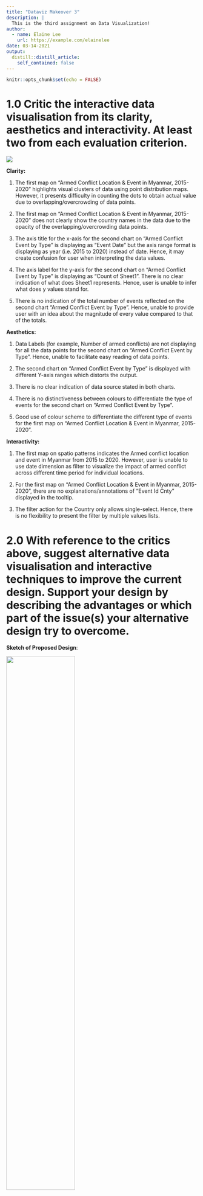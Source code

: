 ```yaml
---
title: "Dataviz Makeover 3"
description: |
  This is the third assignment on Data Visualization!
author:
  - name: Elaine Lee
    url: https://example.com/elainelee
date: 03-14-2021
output:
  distill::distill_article:
    self_contained: false
---
```



```r
knitr::opts_chunk$set(echo = FALSE)
```

#  1.0 Critic the interactive data visualisation from its clarity, aesthetics and interactivity. At least two from each evaluation criterion. 

![](./image/Question.PNG)

**Clarity:**

1. The first map on “Armed Conflict Location & Event in Myanmar, 2015-2020” highlights visual clusters of data using point distribution maps.  However, it presents difficulty in counting the dots to obtain actual value due to overlapping/overcrowding of data points.

2. The first map on “Armed Conflict Location & Event in Myanmar, 2015-2020” does not clearly show the country names in the data due to the opacity of the overlapping/overcrowding data points.  

3. The axis title for the x-axis for the second chart on “Armed Conflict Event by Type” is displaying as “Event Date” but the axis range format is displaying as year (i.e. 2015 to 2020) instead of date. Hence, it may create confusion for user when interpreting the data values.

4. The axis label for the y-axis for the second chart on “Armed Conflict Event by Type” is displaying as “Count of Sheet1”. There is no clear indication of what does Sheet1 represents. Hence, user is unable to infer what does y values stand for.

5. There is no indication of the total number of events reflected on the second chart “Armed Conflict Event by Type”. Hence, unable to provide user with an idea about the magnitude of every value compared to that of the totals.

**Aesthetics:**

1. Data Labels (for example, Number of armed conflicts) are not displaying for all the data points for the second chart on “Armed Conflict Event by Type”. Hence, unable to facilitate easy reading of data points.

2. The second chart on “Armed Conflict Event by Type” is displayed with different Y-axis ranges which distorts the output.

3. There is no clear indication of data source stated in both charts.

4. There is no distinctiveness between colours to differentiate the type of events for the second chart on “Armed Conflict Event by Type”.

5. Good use of colour scheme to differentiate the different type of events for the first map on “Armed Conflict Location & Event in Myanmar, 2015-2020”.

**Interactivity:**

1. The first map on spatio patterns indicates the Armed conflict location and event in Myanmar from 2015 to 2020. However, user is unable to use date dimension as filter to visualize the impact of armed conflict across different time period for individual locations.

2. For the first map on “Armed Conflict Location & Event in Myanmar, 2015-2020”, there are no explanations/annotations of “Event Id Cnty” displayed in the tooltip.

3. The filter action for the Country only allows single-select. Hence, there is no flexibility to present the filter by multiple values lists.

#  2.0 With reference to the critics above, suggest alternative data visualisation and interactive techniques to improve the current design. Support your design by describing the advantages or which part of the issue(s) your alternative design try to overcome. 

**Sketch of Proposed Design**:

![](./image/Sketch.jpeg){width=60%}

**In terms of Clarity:**

1. An overview dashboard (choropleth map) was developed across the entire dataset providing a more granular view of the number of events according to the year in which the event took place. Also, the map is based on statistical data that is shown through different colour ranges in which darker colour are used to indicate large number of records (i.e. number of events) and the lightest shade indicates the least number of records (i.e. number of events) that took place in the country.  In addition, the largest sub-national administrative region data layer is added to the map view.

2. Line charts were included to clearly display the trend of number of events and number of fatalities from 2010 to 2020.

3. Next, number of fatalities were highlighted in Bar charts as opposed to proportional symbol maps as it can be difficult to distinguish between different shades due to vast amount of data values.

4. Further visualization of the top 3 actors (the named actor involved in the event) responsible for the largest share of fatalities was also highlighted in the bar charts.

5. Axis label “Count of Sheet1” is not shown for all charts but is renamed to Number of Events for better inference of data values.

6. Tooltip is configured to display relevant information for visualization. For instance, latitude and longitude coordinates are removed as not relevant to user.

**In terms of Asethetics:**

1. All data points are consistently labelled as whole number in 0 decimal place, Chart title is included, and Axis title are properly labelled for better visualization of data.

2. Data source is clearly stated in the chart. Link as follows: https://acleddata.com/#/dashboard.

3. For better visualisation of the bar charts, sequential colour scheme is applied. Recolour each segment of the stack from darkest to lightest shades of one colour to differentiate the most and least number of fatalities.

4. For better visualisation of the line charts, the colour of individual line is synchronised with the legend.

**In terms of Interactivity:**

1. In order to build a dashboard that is interactive, parameter actions such as filters are used. For instance, user can visualize the number of events occurring in a country using a parameter control to change the year in which the event took place.  

2. Animation is included to allow a graphical element to be tracked throughout a transition.

#  3.0 Using Tableau, design the proposed data visualization

Data Visualization can be found in Tableau Public Server: 
https://public.tableau.com/profile/elaine3214#!/vizhome/Book1_16162677950480/Dashboard?publish=yes

#  4.0 Provide step-by-step description on how the data visualization was prepared

## Data Sources
Data Sources are extracted from https://acleddata.com/#/dashboard

## Importing Data into Tableau 

**1. CSV File**

Select **File** > **Open** and navigate to the location of the Workbook using the open dialog box. Double-click on the workbook file named **Southeast-Asia_2010-2020_Oct31.csv**.

## Steps taken for Map 

**1. Format Geographic Data**:

Assign geographic roles to fields on **[Region]**, **[Admin1]**, **[Admin2]**, **[Admin3]** and **[Location]**.

On the Data Source page, click the data type icon for **[Region]** and select Geographic Role: Country/Region.  Click the data type icon for **[Admin1]** and select Geographic Role: **State/Province**. Click on the data type icon for **[Admin2]**, **[Admin3]** and **[Location]** and select Geographic Role: **City**.

![](./image/Region.PNG){width=70%}

**2. Rename Variables**:

Double click the name of columns; **[Admin1]**, **[Admin2]** and **[Admin3]** to rename the field to **State/Province**, **City** and **Town** respectively.

![](./image/Rename.PNG){width=70%}

**3. Create an Extract**:

After setting up the data source on the Data Source page, in the upper-right corner, select **Extract** to include all data.

![](./image/Extract.PNG){width=70%}

## For Tableau

**1. Create a Geographic Hierarchy**:

In the Data pane, click on **[Country]** and select **Hierarchy** > **Create Hierarchy**.

In the Create Hierarchy dialog box, name the hierarchy as **Map** and click Ok.

![](./image/Createhie.PNG)

![](./image/Map.PNG)

In the Data pane, drag the **[State/Province]** field to the hierarchy and place it below the **[Country]** field. Subsequently, drag the **[City]** and **[Town]** field to the hierarchy.

The hierarchy is in the following order:
i) Country,
ii) State/Province,
iii) City, and
iv) Town.

**2. Create a Map**:

In the Data pane, drag **[Country]** onto the Marks card and drag **[Longitude]** to the Columns shelf and **[Latitude]** to the Rows shelf.

![](./image/Long.PNG){width=70%}

Create Calculated field “Number of Records” and input value as 1.

Drag **[Country]** onto Label on the Marks card. 
Drag **[Country]**, **[State/Province]** and **[Year]** onto Detail on the Marks card. Drag **[Number of Records]** onto Colour on the Marks card. 

![](./image/Marks.PNG){width=70%}

Click on **Colour** and select contrasting Red colour. Adjust the Opacity to 80%.

![](./image/Red.PNG){width=70%}

On the Marks card, select Tooltip and edit to display the following information.Rename State/Province to Largest sub-national administrative region.

![](./image/Tooltip1.PNG)

**3. Create Layered Map**:

Drop **[Country]** on the **Add a Marks Layer control** displays in the top left corner of the view. A new marks layer is added to the Marks card. Drag **[Country]** onto Colour and Label, and **[Number of Records]** onto Tooltip on the Marks card.

![](./image/Marks2.PNG){width=70%}

Format to show mark labels on the map and adjust the font size accordingly:

![](./image/Label.PNG){width=70%}

Click on **Colour** and select sequential Grey tone. Adjust the Opacity to 89%.

![](./image/Grey.PNG){width=70%}

On the Marks card, select Tooltip and edit to display the following information:

![](./image/Tooltip2.PNG){width=70%}

Create dynamic title that changes based on year as follows:

![](./image/1.PNG){width=70%}

Multiple layers of geographic data to a map as follows:

![](./image/Double.PNG){width=80%}

## Steps taken for Bar Chart

**1. Create a new Worksheet named "Fatalities by Country"**

In the Data pane, drag **[Fatalities]** to the Columns shelf and **[Country]** to the Rows shelf.

![](./image/Marks1.PNG){width=70%}

Drag **[Fatalities]** onto Colour and Label, and **[Number of Records]** onto Detail on the Marks card.

![](./image/Marks3.PNG){width=70%}

Click on **Colour** and select sequential Orange tone. 

![](./image/Orange.PNG){width=70%}

Format to show mark labels on the map and adjust the font size accordingly:

![](./image/Crop.PNG){width=60%}

On the Marks card, select Tooltip and edit to display the following information:

![](./image/Tooltip3.PNG){width=70%}

Create dynamic title that changes based on year as follows:

![](./image/2.PNG){width=70%}

Visualization of the chart as follows:

![](./image/Bar.PNG){width=80%}

**2. Create a new Worksheet named "Top 3 Actors by Fatalities"**

Double click the name of column; **[Actor 1]** to rename the field to **[Named Actor Involved in the Event]**.

In the Data pane, drag **[Fatalities]** to the Columns shelf and **[Country]** and **[Named Actor Involved in the Event]** to the Rows shelf.

![](./image/Row2.PNG){width=70%}

Select **Analysis** and **Create Calculated Field**.

Name the calculation as **Top N** and enter the following formula, then click Ok.

![](./image/Top.PNG){width=70%}

Place **[Top N]** on Filters and right click to select **Edit Table Calculation**.

Under **Compute Using**, select **Specific Dimensions**.

Under **Restarting Every**, select **Country**.

Under **Sort Order**, select **Specific Dimensions**.

![](./image/Table.PNG){width=70%}

In the Filter dialog box, select the range of values for your Top N as follows, then click Ok.

![](./image/Filter.PNG){width=70%}

Visualization of the chart as follows:

![](./image/Top3by.PNG){width=90%}

## Steps taken for Line Chart

**1. Create a new Worksheet named **"Trend by Event Type"**

In the Data pane, drag **[Year]** to the Columns shelf and **[Number of Records]** and **[Fatalities]** to the Rows shelf.

![](./image/Ros.PNG){width=70%}

Drag **[Event Type]** onto Colour on the Marks card and edit the Colour as follows:

![](./image/Color.PNG){width=70%}

Create views in Tooltips to display the breakdown of number of events and number of fatalities by Country.

Create a visualization in a target worksheet view to serve as the Viz in Tooltip. Rename the worksheet as **"Tooltip1"** and **"Tooltip2"**.

**For Tooltip1**:

i)	Drag **[Country]** to the Rows shelf. 
ii)	On the Marks card, drag **[Number of Records]** onto Text.

**For Tooltip2**:

i)	Drag **[Country]** to the Rows shelf. 
ii) On the Marks card, drag **[Fatalities]** onto Text.

In the source worksheet, click **Tooltip** in the **Marks card**. In the Tooltip Editor, insert a reference to the Viz in Tooltip target worksheet as follows:

![](./image/Viz1.PNG){width=70%}

![](./image/Viz2.PNG){width=70%}

Final visualization showing the breakdown of number of events and number of fatalities by Country when user hovers over bar as follows:

![](./image/Trend.PNG){width=80%}

## Dashboard

**Create Dashboard**

1. At the bottom of the workbook, click the New Dashboard icon:

![](./image/Dashboard.PNG){width=70%}

2. From the Sheets list at the left pane, drag all relevant worksheets to the dashboard.

3. Edit the title of the Dashboard to **“Armed Conflicts in South-east Asia”**.

4. Add in data source at the top of the Dashboard: https://acleddata.com/#/dashboard.

5. Select every filter on the right pane and click on the left arrow indicating “More Options”. Select “Apply to Worksheets” and click on “All Using This Data Source”.

![](./image/33.PNG){width=70%}

6. Add animations for better visualization. Under Format, select **Animations**. Enable animations by setting the Workbook Default to “On” for duration 0.30 seconds.

![](./image/Animations.PNG){width=60%}

7. Edit the Chart Title to reflect dynamic Number of Events and Number of Fatalities based on selected filters as follows:

![](./image/Final.PNG){width=70%}

**Upload to Tableau Public**

1. Select **Server** > **Tableau Public** > **Save to Tableau Public**.

2. Enter Tableau Public credentials in the dialog box.

3. Edit the Title of workbook to **Dataviz Makeover 3**.

4. Final Visualization of the Dashboard as follows:

![](./image/Tableau.PNG){width=90%}

# 5.0 Describe five major observations revealed by the data visualisation prepared

1. Philippines is the country with the most number of conflict events reported from 2010 to 2020. As evident from the geographic map, darker colour is used to indicate large number of records (i.e. number of events) and the lightest shade indicates the least number of records (i.e. number of events) that took place in the country.  

Philippines is the country with regions covered in darker Red as compared to other South-east Asia countries.

![](./image/SE.PNG){width=70%}

2. The total number of fatalities decreased from 2019 to 2020; from 3,529 in 2019 to 2,046 in 2020. However, countries such as Myanmar and Philippines recorded the highest fatalities in 2019 and 2020. Myanmar recorded 642 fatalities in 2020, down from 1,495 fatalities in 2019 while Philippines recorded 1,205 fatalities in 2020, down from 1,622 fatalities in 2019.

![](./image/A.PNG){width=70%}

![](./image/B.PNG){width=70%}

3. Most forms of political violence are on the rise. In particular, the number of protests violence increased by 10% in 2019 to 2,224 in 2020. Thailand is the only country that recorded the highest increment of the number of protests violence (from 164 in 2019 to 679 in 2020). 

![](./image/2019.PNG){width=100%}

![](./image/2020.PNG){width=100%}

4. Heightened number of recorded conflict events in Philippines in 2016. 

Philippines recorded 2,406 conflict events in 2016 (as opposed to 0 in 2015). This is mainly due to the declared of "War on Drugs" on 1 July 2016 by President Duterte. As per research, Duterte’s drug war has resulted in violence against civilians increasing from around 50 recorded events to nearly 300 from June to August 2016, as government officials and anti-drug ‘vigilantes’ targeted suspected drug users nationwide.

![](./image/Spike.PNG){width=70%}

![](./image/Spike2016.PNG){width=70%}

5. Of the Top three actors responsible for the largest share of civilian targeting in 2020, unidentified armed group remain the top threat to civilians. In countries like Philippines, the total number of fatalities resulted from unidentified armed group is 199 in 2020. Followed by Myanmar where the total number of fatalities resulted from unidentified armed group is 122 in 2020.

![](./image/Armed.PNG){width=200%}
